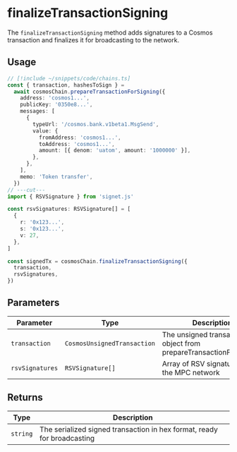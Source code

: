 # finalizeTransactionSigning

The `finalizeTransactionSigning` method adds signatures to a Cosmos transaction and finalizes it for broadcasting to the network.

## Usage

```ts twoslash
// [!include ~/snippets/code/chains.ts]
const { transaction, hashesToSign } =
  await cosmosChain.prepareTransactionForSigning({
    address: 'cosmos1...',
    publicKey: '0350e8...',
    messages: [
      {
        typeUrl: '/cosmos.bank.v1beta1.MsgSend',
        value: {
          fromAddress: 'cosmos1...',
          toAddress: 'cosmos1...',
          amount: [{ denom: 'uatom', amount: '1000000' }],
        },
      },
    ],
    memo: 'Token transfer',
  })
// ---cut---
import { RSVSignature } from 'signet.js'

const rsvSignatures: RSVSignature[] = [
  {
    r: '0x123...',
    s: '0x123...',
    v: 27,
  },
]

const signedTx = cosmosChain.finalizeTransactionSigning({
  transaction,
  rsvSignatures,
})
```

## Parameters

| Parameter       | Type                        | Description                                                       |
| --------------- | --------------------------- | ----------------------------------------------------------------- |
| `transaction`   | `CosmosUnsignedTransaction` | The unsigned transaction object from prepareTransactionForSigning |
| `rsvSignatures` | `RSVSignature[]`            | Array of RSV signatures from the MPC network                      |

## Returns

| Type     | Description                                                             |
| -------- | ----------------------------------------------------------------------- |
| `string` | The serialized signed transaction in hex format, ready for broadcasting |
